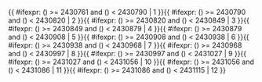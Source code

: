 <includeonly>{{ #ifexpr: ({{{1}}}) >= 2430761 and ({{{1}}}) < 2430790 | 1 }}{{ #ifexpr: ({{{1}}}) >= 2430790 and ({{{1}}}) < 2430820 | 2 }}{{ #ifexpr: ({{{1}}}) >= 2430820 and ({{{1}}}) < 2430849 | 3 }}{{ #ifexpr: ({{{1}}}) >= 2430849 and ({{{1}}}) < 2430879 | 4 }}{{ #ifexpr: ({{{1}}}) >= 2430879 and ({{{1}}}) < 2430908 | 5 }}{{ #ifexpr: ({{{1}}}) >= 2430908 and ({{{1}}}) < 2430938 | 6 }}{{ #ifexpr: ({{{1}}}) >= 2430938 and ({{{1}}}) < 2430968 | 7 }}{{ #ifexpr: ({{{1}}}) >= 2430968 and ({{{1}}}) < 2430997 | 8 }}{{ #ifexpr: ({{{1}}}) >= 2430997 and ({{{1}}}) < 2431027 | 9 }}{{ #ifexpr: ({{{1}}}) >= 2431027 and ({{{1}}}) < 2431056 | 10 }}{{ #ifexpr: ({{{1}}}) >= 2431056 and ({{{1}}}) < 2431086 | 11 }}{{ #ifexpr: ({{{1}}}) >= 2431086 and ({{{1}}}) < 2431115 | 12 }}</includeonly><noinclude>{{Chinese calendar/doc}}

[[Category:中國農曆模板|{{PAGENAME}}]]


</noinclude>
